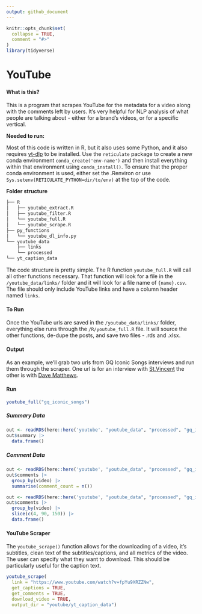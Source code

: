 ```yaml
---
output: github_document
---
```


<!-- README.md is generated from README.Rmd. Please edit that file -->

```r
knitr::opts_chunk$set(
  collapse = TRUE,
  comment = "#>"
)
library(tidyverse)
```

# YouTube

<!-- badges: start -->
<!-- badges: end -->

#### What is this? 

This is a program that scrapes YouTube for the metadata for a video along with the comments left by users. It's very helpful for NLP analysis of what people are talking about - either for a brand's videos, or for a specific vertical. 

**Needed to run:**

Most of this code is written in R, but it also uses some Python, and it also requires [yt-dlp](https://github.com/yt-dlp/yt-dlp) to be installed. Use the `reticulate` package to create a new conda environment `conda_create('env-name')` and then install everything within that environment using `conda_install()`. To ensure that the proper conda environment is used, either set the .Renviron or use `Sys.setenv(RETICULATE_PYTHON=dir/to/env)` at the top of the code.

**Folder structure**

```r
├── R
│   ├── youtube_extract.R
│   ├── youtube_filter.R
│   └── youtube_full.R
│   └── youtube_scrape.R
├── py_functions
│   └── youtube_dl_info.py
└── youtube_data
    ├── links
    └── processed
└── yt_caption_data
```

The code structure is pretty simple. The R function `youtube_full.R` will call all other functions necessary. That function will look for a file in the `/youtube_data/links/` folder and it will look for a file name of `{name}.csv`. The file should only include YouTube links and have a column header named `links`.

#### To Run
Once the YouTube urls are saved in the `/youtube_data/links/` folder, everything else runs through the `/R/youtube_full.R` file. It will source the other functions, de-dupe the posts, and save two files - .rds and .xlsx. 

#### Output 

As an example, we'll grab two urls from GQ Iconic Songs interviews and run them through the scraper. One url is for an interview with [St.Vincent](https://www.youtube.com/watch?v=8Pip_puDIOA) the other is with [Dave Matthews](https://www.youtube.com/watch?v=Lz33OZf4Yx0). 

#### Run 

```r
youtube_full("gq_iconic_songs")
```

##### Summary Data

```r
out <- readRDS(here::here('youtube', "youtube_data", "processed", "gq_iconic_songs_2023-12-11.rds"))
out$summary |> 
  data.frame()
```

##### Comment Data

```r
out <- readRDS(here::here('youtube', "youtube_data", "processed", "gq_iconic_songs_2023-12-11.rds"))
out$comments |> 
  group_by(video) |> 
  summarise(comment_count = n())
```

```r
out <- readRDS(here::here('youtube', "youtube_data", "processed", "gq_iconic_songs_2023-12-11.rds"))
out$comments |> 
  group_by(video) |> 
  slice(c(4, 90, 150)) |> 
  data.frame()
```

#### YouTube Scraper

The `youtube_scrape()` function allows for the downloading of a video, it's subtitles, clean text of the subtitles/captions, and all metrics of the video. The user can specify what they want to download. This should be particularly useful for the caption text. 

```r
youtube_scrape(
  link = "https://www.youtube.com/watch?v=fpYu9XRZZNw", 
  get_captions = TRUE,
  get_comments = TRUE, 
  download_video = TRUE,
  output_dir = "youtube/yt_caption_data")
```

